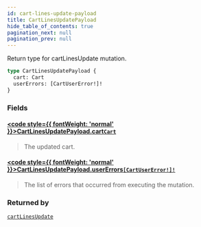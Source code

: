 ```yaml
---
id: cart-lines-update-payload
title: CartLinesUpdatePayload
hide_table_of_contents: true
pagination_next: null
pagination_prev: null
---
```








Return type for cartLinesUpdate mutation.

```graphql
type CartLinesUpdatePayload {
  cart: Cart
  userErrors: [CartUserError!]!
}
```


### Fields

#### [<code style={{ fontWeight: 'normal' }}>CartLinesUpdatePayload.<b>cart</b></code>](#)<Bullet />[`Cart`](/objects/cart) <Badge class="secondary" text="object"/>
> The updated cart.
> 

#### [<code style={{ fontWeight: 'normal' }}>CartLinesUpdatePayload.<b>userErrors</b></code>](#)<Bullet />[`[CartUserError!]!`](/objects/cart-user-error) <Badge class="secondary" text="non-null"/> <Badge class="secondary" text="object"/>
> The list of errors that occurred from executing the mutation.
> 



### Returned by

[`cartLinesUpdate`](/mutations/cart-lines-update)  <Badge class="secondary" text="mutation"/>



